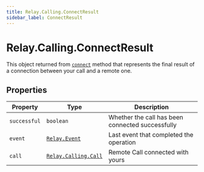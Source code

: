 ```yaml
---
title: Relay.Calling.ConnectResult
sidebar_label: ConnectResult
---
```


[relay-event]: /sdks/reference/realtime-sdk/v2/sdks/nodejs/event
[connect]: /sdks/reference/realtime-sdk/v2/sdks/nodejs/calling/call#connect
[relay-calling-call]: /sdks/reference/realtime-sdk/v2/sdks/nodejs/calling/call

# Relay.Calling.ConnectResult

This object returned from [`connect`][connect] method that represents the final result of a connection between your call and a remote one.

## Properties

| Property | Type | Description |
| -------- | ---- | ----------- |
| `successful` | `boolean` | Whether the call has been connected successfully |
| `event` | [`Relay.Event`][relay-event] | Last event that completed the operation |
| `call` | [`Relay.Calling.Call`][relay-calling-call] | Remote Call connected with yours |